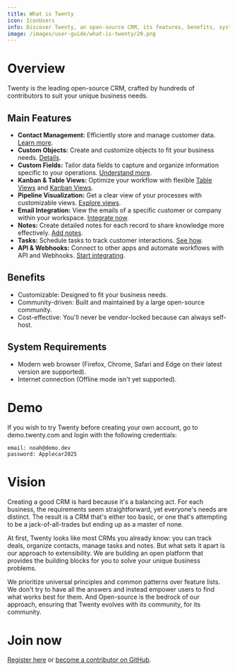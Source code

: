 ```yaml
---
title: What is Twenty
icon: IconUsers
info: Discover Twenty, an open-source CRM, its features, benefits, system requirements, and how to get involved.
image: /images/user-guide/what-is-twenty/20.png
---
```


# Overview

Twenty is the leading open-source CRM, crafted by hundreds of contributors to suit your unique business needs.

## Main Features

* **Contact Management:** Efficiently store and manage customer data. [Learn more](/user-guide/objects).
* **Custom Objects:** Create and customize objects to fit your business needs. [Details](/user-guide/objects).
* **Custom Fields:** Tailor data fields to capture and organize information specific to your operations. [Understand more](/user-guide/fields).
* **Kanban & Table Views:** Optimize your workflow with flexible [Table Views](/user-guide/table-views) and [Kanban Views](/user-guide/kanban-views).
* **Pipeline Visualization:** Get a clear view of your processes with customizable views. [Explore views](/user-guide/views-sort-and-filter).
* **Email Integration:** View the emails of a specific customer or company within your workspace. [Integrate now](/user-guide/emails).
* **Notes:** Create detailed notes for each record to share knowledge more effectively. [Add notes](/user-guide/notes).
* **Tasks:** Schedule tasks to track customer interactions. [See how](/user-guide/tasks).
* **API & Webhooks:** Connect to other apps and automate workflows with API and Webhooks. [Start integrating](/user-guide/integrations).

## Benefits

* Customizable: Designed to fit your business needs.
* Community-driven: Built and maintained by a large open-source community.
* Cost-effective: You'll never be vendor-locked because can always self-host.

## System Requirements

* Modern web browser (Firefox, Chrome, Safari and Edge on their latest version are supported).
* Internet connection (Offline mode isn't yet supported).

# Demo

If you wish to try Twenty before creating your own account, go to demo.twenty.com and login with the following credentials:

```
email: noah@demo.dev
password: Applecar2025
```

# Vision
Creating a good CRM is hard because it's a balancing act.
For each business, the requirements seem straightforward, yet everyone's needs are distinct.
The result is a CRM that's either too basic, or one that's attempting to be a jack-of-all-trades but ending up as a master of none.

At first, Twenty looks like most CRMs you already know: you can track deals, organize contacts, manage tasks and notes.
But what sets it apart is our approach to extensibility. We are building an open platform that provides the building blocks for you to solve your unique business problems.

We prioritize universal principles and common patterns over feature lists. 
We don't try to have all the answers and instead empower users to find what works best for them.
And Open-source is the bedrock of our approach, ensuring that Twenty evolves with its community, for its community.

# Join now

[Register here](https://app.twenty.com) or [become a contributor on GitHub](https://github.com/twentyhq/twenty).

